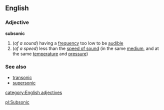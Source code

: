 ==English==
===Adjective===
{{wikipedia}}
'''subsonic'''
#(''of a sound'') having a [[frequency]] too low to be [[audible]]
#(''of a speed'') less than the [[speed of sound]] (in the same [[medium]], and at the same [[temperature]] and [[pressure]])

===See also===
*[[transonic]]
*[[supersonic]]
[[category:English adjectives]]

[[pl:Subsonic]]